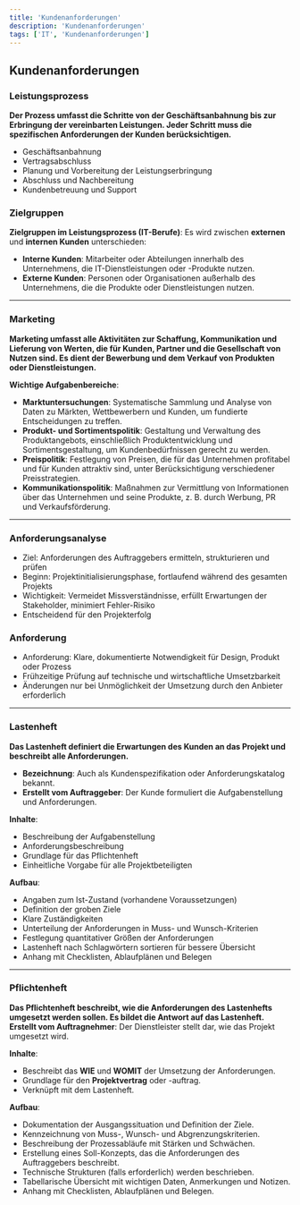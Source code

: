 ```yaml
---
title: 'Kundenanforderungen'
description: 'Kundenanforderungen'
tags: ['IT', 'Kundenanforderungen']
---
```


## Kundenanforderungen

### Leistungsprozess

**Der Prozess umfasst die Schritte von der Geschäftsanbahnung bis zur Erbringung der vereinbarten Leistungen. Jeder Schritt muss die spezifischen Anforderungen der Kunden berücksichtigen.**

- Geschäftsanbahnung
- Vertragsabschluss
- Planung und Vorbereitung der Leistungserbringung
- Abschluss und Nachbereitung
- Kundenbetreuung und Support

### Zielgruppen

**Zielgruppen im Leistungsprozess (IT-Berufe)**: Es wird zwischen **externen** und **internen Kunden** unterschieden:

- **Interne Kunden**: Mitarbeiter oder Abteilungen innerhalb des Unternehmens, die IT-Dienstleistungen oder -Produkte nutzen.
- **Externe Kunden**: Personen oder Organisationen außerhalb des Unternehmens, die die Produkte oder Dienstleistungen nutzen.

---

### Marketing

**Marketing umfasst alle Aktivitäten zur Schaffung, Kommunikation und Lieferung von Werten, die für Kunden, Partner und die Gesellschaft von Nutzen sind. Es dient der Bewerbung und dem Verkauf von Produkten oder Dienstleistungen.**

**Wichtige Aufgabenbereiche**:

- **Marktuntersuchungen**: Systematische Sammlung und Analyse von Daten zu Märkten, Wettbewerbern und Kunden, um fundierte Entscheidungen zu treffen.
- **Produkt- und Sortimentspolitik**: Gestaltung und Verwaltung des Produktangebots, einschließlich Produktentwicklung und Sortimentsgestaltung, um Kundenbedürfnissen gerecht zu werden.
- **Preispolitik**: Festlegung von Preisen, die für das Unternehmen profitabel und für Kunden attraktiv sind, unter Berücksichtigung verschiedener Preisstrategien.
- **Kommunikationspolitik**: Maßnahmen zur Vermittlung von Informationen über das Unternehmen und seine Produkte, z. B. durch Werbung, PR und Verkaufsförderung.

---

### Anforderungsanalyse

- Ziel: Anforderungen des Auftraggebers ermitteln, strukturieren und prüfen
- Beginn: Projektinitialisierungsphase, fortlaufend während des gesamten Projekts
- Wichtigkeit: Vermeidet Missverständnisse, erfüllt Erwartungen der Stakeholder, minimiert Fehler-Risiko
- Entscheidend für den Projekterfolg

### Anforderung

- Anforderung: Klare, dokumentierte Notwendigkeit für Design, Produkt oder Prozess
- Frühzeitige Prüfung auf technische und wirtschaftliche Umsetzbarkeit
- Änderungen nur bei Unmöglichkeit der Umsetzung durch den Anbieter erforderlich

---

### Lastenheft

**Das Lastenheft definiert die Erwartungen des Kunden an das Projekt und beschreibt alle Anforderungen.**

- **Bezeichnung**: Auch als Kundenspezifikation oder Anforderungskatalog bekannt.
- **Erstellt vom Auftraggeber**: Der Kunde formuliert die Aufgabenstellung und Anforderungen.

**Inhalte**:

- Beschreibung der Aufgabenstellung
- Anforderungsbeschreibung
- Grundlage für das Pflichtenheft
- Einheitliche Vorgabe für alle Projektbeteiligten

**Aufbau**:

- Angaben zum Ist-Zustand (vorhandene Voraussetzungen)
- Definition der groben Ziele
- Klare Zuständigkeiten
- Unterteilung der Anforderungen in Muss- und Wunsch-Kriterien
- Festlegung quantitativer Größen der Anforderungen
- Lastenheft nach Schlagwörtern sortieren für bessere Übersicht
- Anhang mit Checklisten, Ablaufplänen und Belegen

---

### Pflichtenheft

**Das Pflichtenheft beschreibt, wie die Anforderungen des Lastenhefts umgesetzt werden sollen. Es bildet die Antwort auf das Lastenheft.** **Erstellt vom Auftragnehmer**: Der Dienstleister stellt dar, wie das Projekt umgesetzt wird.

**Inhalte**:

- Beschreibt das **WIE** und **WOMIT** der Umsetzung der Anforderungen.
- Grundlage für den **Projektvertrag** oder -auftrag.
- Verknüpft mit dem Lastenheft.

**Aufbau**:

- Dokumentation der Ausgangssituation und Definition der Ziele.
- Kennzeichnung von Muss-, Wunsch- und Abgrenzungskriterien.
- Beschreibung der Prozessabläufe mit Stärken und Schwächen.
- Erstellung eines Soll-Konzepts, das die Anforderungen des Auftraggebers beschreibt.
- Technische Strukturen (falls erforderlich) werden beschrieben.
- Tabellarische Übersicht mit wichtigen Daten, Anmerkungen und Notizen.
- Anhang mit Checklisten, Ablaufplänen und Belegen.
